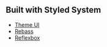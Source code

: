 
## Built with Styled System

- [Theme UI][]
- [Rebass][]
- [Reflexbox][]

[theme ui]: https://theme-ui.com
[rebass]: https://rebassjs.org
[reflexbox]: https://rebassjs.org/reflexbox
